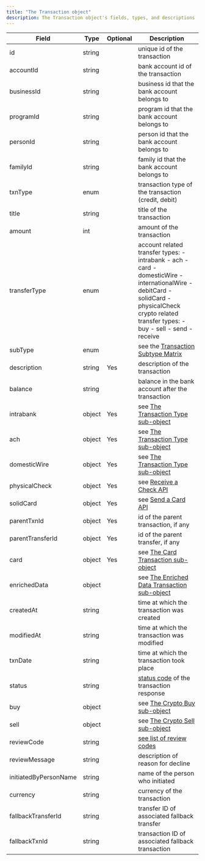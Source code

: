 ```yaml
---
title: "The Transaction object"
description: The Transaction object's fields, types, and descriptions
---
```


| **Field**             | **Type** | **Optional** | **Description**                                                                                                                                                                                   |
|-----------------------|----------|--------------|---------------------------------------------------------------------------------------------------------------------------------------------------------------------------------------------------|
| id                    | string   |              | unique id of the transaction                                                                                                                                                                      |
| accountId             | string   |              | bank account id of the transaction                                                                                                                                                                |
| businessId            | string   |              | business id that the bank account belongs to                                                                                                                                                      |
| programId             | string   |              | program id that the bank account belongs to                                                                                                                                                       |
| personId              | string   |              | person id that the bank account belongs to                                                                                                                                                        |
| familyId              | string   |              | family id that the bank account belongs to                                                                                                                                                        |
| txnType               | enum     |              | transaction type of the transaction (credit, debit)                                                                                                                                               |
| title                 | string   |              | title of the transaction                                                                                                                                                                          |
| amount                | int      |              | amount of the transaction                                                                                                                                                                         |
| transferType          | enum     |              | account related transfer types: - intrabank - ach - card - domesticWire - internationalWire - debitCard - solidCard - physicalCheck  crypto related transfer types: - buy - sell - send - receive |
| subType               | enum     |              | see the [Transaction Subtype Matrix](https://www.solidfi.com/docs/transaction-subtype-matrix)                                                                                                     |
| description           | string   | Yes          | description of the transaction                                                                                                                                                                    |
| balance               | string   |              | balance in the bank account after the transaction                                                                                                                                                 |
| intrabank             | object   | Yes          | see [The Transaction Type sub-object](https://www.solidfi.com/docs/the-transaction-type-sub-object)                                                                                               |
| ach                   | object   | Yes          | see  [The Transaction Type sub-object](https://www.solidfi.com/docs/the-transaction-type-sub-object)                                                                                              |
| domesticWire          | object   | Yes          | see  [The Transaction Type sub-object](https://www.solidfi.com/docs/the-transaction-type-sub-object)                                                                                              |
| physicalCheck         | object   | Yes          | see [Receive a Check API](https://www.solidfi.com/docs/receive-a-check-deposit)                                                                                                                   |
| solidCard             | object   | Yes          | see [Send a Card API](https://www.solidfi.com/docs/send-a-card)                                                                                                                                   |
| parentTxnId           | object   | Yes          | id of the parent transaction, if any                                                                                                                                                              |
| parentTransferId      | object   | Yes          | id of the parent transfer, if any                                                                                                                                                                 |
| card                  | object   | Yes          | see [The Card Transaction sub-object](https://www.solidfi.com/docs/the-card-transaction-info-sub-object)                                                                                          |
| enrichedData          | object   |              | see [The Enriched Data Transaction sub-object](https://www.solidfi.com/docs/the-enriched-data-transaction-sub-object)                                                                             |
| createdAt             | string   |              | time at which the transaction was created                                                                                                                                                         |
| modifiedAt            | string   |              | time at which the transaction was modified                                                                                                                                                        |
| txnDate               | string   |              | time at which the transaction took place                                                                                                                                                          |
| status                | string   |              | [status code](https://www.solidfi.com/docs/transaction-status-codes) of the transaction response                                                                                                  |
| buy                   | object   |              | see [The Crypto Buy sub-object](https://www.solidfi.com/docs/the-crypto-buy-sub-object)                                                                                                           |
| sell                  | object   |              | see [The Crypto Sell sub-object](https://www.solidfi.com/docs/the-crypto-sell-sub-object)                                                                                                         |
| reviewCode            | string   |              | [see list of review codes](https://assets-global.website-files.com/616c7256b52c543a920623bd/62bd0bf5ea57f8ea867aab30_Solid%20Transfer%20Review%20Code%20Matrix.pdf)                               |
| reviewMessage         | string   |              | description of reason for decline                                                                                                                                                                 |
| initiatedByPersonName | string   |              | name of the person who initiated                                                                                                                                                                  |
| currency              | string   |              | currency of the transaction                                                                                                                                                                       |
| fallbackTransferId    | string   |              | transfer ID of associated fallback transfer                                                                                                                                                       |
| fallbackTxnId         | string   |              | transaction ID of associated fallback transaction                                                                                                                                                 |